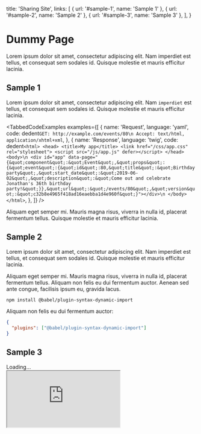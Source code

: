 
  title: 'Sharing Site',
  links: [
    { url: '#sample-1', name: 'Sample 1' },
    { url: '#sample-2', name: 'Sample 2' },
    { url: '#sample-3', name: 'Sample 3' },
  ],
}

# Dummy Page

Lorem ipsum dolor sit amet, consectetur adipiscing elit. Nam imperdiet est tellus, et consequat sem sodales id. Quisque molestie et mauris efficitur lacinia.

## Sample 1

Lorem ipsum dolor sit amet, consectetur adipiscing elit. Nam `imperdiet` est tellus, et consequat sem sodales id. Quisque molestie et mauris efficitur lacinia.

<TabbedCodeExamples
  examples={[
    {
      name: 'Request',
      language: 'yaml',
      code: dedent`
        GET: http://example.com/events/80\n
        Accept: text/html, application/xhtml+xml
      `,
    },
    {
      name: 'Response',
      language: 'twig',
      code: dedent`
        <html>
        <head>
            <title>My app</title>
            <link href="/css/app.css" rel="stylesheet">
            <script src="/js/app.js" defer></script>
        </head>
        <body>\n
        <div id="app" data-page="{&quot;component&quot;:&quot;Event&quot;,&quot;props&quot;:{&quot;event&quot;:{&quot;id&quot;:80,&quot;title&quot;:&quot;Birthday party&quot;,&quot;start_date&quot;:&quot;2019-06-02&quot;,&quot;description&quot;:&quot;Come out and celebrate Jonathan's 36th birthday party!&quot;}},&quot;url&quot;:&quot;/events/80&quot;,&quot;version&quot;:&quot;c32b8e4965f418ad16eaebba1d4e960f&quot;}"></div>\n
        </body>
        </html>
      `,
    },
  ]}
/>

<Notice>
  Aliquam eget semper mi. Mauris magna risus, viverra in nulla id, placerat fermentum tellus.
  Quisque molestie et mauris efficitur lacinia.
</Notice>

## Sample 2

Lorem ipsum dolor sit amet, consectetur adipiscing elit. Nam imperdiet est tellus, et consequat sem sodales id. Quisque molestie et mauris efficitur lacinia.

Aliquam eget semper mi. Mauris magna risus, viverra in nulla id, placerat fermentum tellus. Aliquam non felis eu dui fermentum auctor. Aenean sed ante congue, facilisis ipsum eu, gravida lacus.

```bash
npm install @babel/plugin-syntax-dynamic-import
```

Aliquam non felis eu dui fermentum auctor:

```json
{
  "plugins": ["@babel/plugin-syntax-dynamic-import"]
}
```

## Sample 3

<div className="my-6 relative rounded-lg overflow-hidden bg-gray-500 px-0" style={{ paddingTop: '56%' }}>
  <div className="absolute inset-0 w-full h-full flex items-center justify-center text-sm">Loading&hellip;</div>
  <iframe className="absolute inset-0 w-full h-full" src="https://player.vimeo.com/video/46926279?autoplay=0&loop=1&muted=1&background=1"></iframe>
</div>

